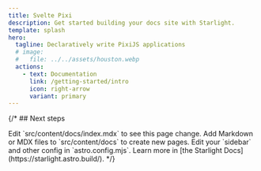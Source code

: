 ```yaml
---
title: Svelte Pixi
description: Get started building your docs site with Starlight.
template: splash
hero:
  tagline: Declaratively write PixiJS applications
  # image:
  #   file: ../../assets/houston.webp
  actions:
    - text: Documentation
      link: /getting-started/intro
      icon: right-arrow
      variant: primary
---
```



{/* ## Next steps

<CardGrid stagger>
  <Card title="Update content" icon="pencil">
    Edit `src/content/docs/index.mdx` to see this page change.
  </Card>
  <Card title="Add new content" icon="add-document">
    Add Markdown or MDX files to `src/content/docs` to create new pages.
  </Card>
  <Card title="Configure your site" icon="setting">
    Edit your `sidebar` and other config in `astro.config.mjs`.
  </Card>
  <Card title="Read the docs" icon="open-book">
    Learn more in [the Starlight Docs](https://starlight.astro.build/).
  </Card>
</CardGrid> */}
